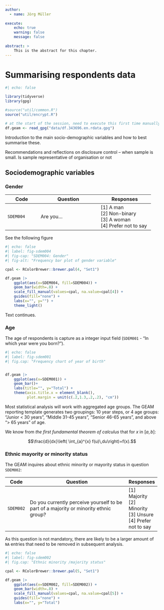 ```yaml
---
author:
  - name: Jörg Müller
  
execute: 
    echo: true
    warning: false
    message: false
    
abstract: >
    This is the abstract for this chapter. 
---
```


# Summarising respondents data

```r
#| echo: false

library(tidyverse)
library(gpg)

#source("util/common.R")
source("util/encrypt.R")

# at the start of the session, need to execute this first time manually to get password callback
df.geam <- read_gpg("data/df.343696.en.rdata.gpg")

```

Introduction to the main socio-demographic variables and how to best summarise these.

Recommendations and reflections on disclosure control – when sample is small. Is sample representative of organisation or not

## Sociodemographic variables

### Gender

+----------------+-----------------------------+-------------------------+
| Code           | Question                    | Responses               |
+================+=============================+=========================+
| `SDEM004`      | Are you...                  | \[1\] A man\            |
|                |                             | \[2\] Non-binary\       |
|                |                             | \[3\] A woman\          |
|                |                             | \[4\] Prefer not to say |
+----------------+-----------------------------+-------------------------+

See the following figure

```r
#| echo: false
#| label: fig-sdem004
#| fig-cap: "SDEM004: Gender"
#| fig-alt: "Frequency bar plot of gender variable"

cpal <- RColorBrewer::brewer.pal(4, "Set1")

df.geam |> 
    ggplot(aes(x=SDEM004, fill=SDEM004)) + 
    geom_bar(width=.8) + 
    scale_fill_manual(values=cpal, na.value=cpal[4]) +
    guides(fill="none") +
    labs(x="", y="") +
    theme_light()

```

Text continues.

### Age

The age of respondents is capture as a integer input field (`SDEM001` - "In which year were you born?").

```r
#| echo: false
#| label: fig-sdem001
#| fig.cap: "Frequency chart of year of birth"


df.geam |>  
    ggplot(aes(x=SDEM001)) + 
    geom_bar()+ 
    labs(title="", y="Total") +
    theme(axis.title.x = element_blank(), 
          plot.margin = unit(c(.2,1.3,.2,.2), "cm"))
```

Most statistical analysis will work with aggregated age groups. The GEAM reporting template generates two groupings: 10 year steps, or 4 age groups: "Junior \< 30 years", "Middle 31-45 years", "Senior 46-65 years", and above "\> 65 years" of age.

::: column-margin
We know from *the first fundamental theorem of calculus* that for $x$ in $[a, b]$:

$$\frac{d}{dx}\left( \int_{a}^{x} f(u)\,du\right)=f(x).$$
:::

### Ethnic mayority or minority status

The GEAM inquires about ethnic minority or mayority status in question `SDEM002`:

+------------+---------------------------------------------------------------------------------------+-------------------------+
| Code       | Question                                                                              | Responses               |
+============+=======================================================================================+=========================+
| `SDEM002`  | Do you currently perceive yourself to be part of a majority or minority ethnic group? | \[1\] Majority\         |
|            |                                                                                       | \[2\] Minority\         |
|            |                                                                                       | \[3\] Unsure\           |
|            |                                                                                       | \[4\] Prefer not to say |
+------------+---------------------------------------------------------------------------------------+-------------------------+

As this question is not mandatory, there are likely to be a larger amount of `NA` entries that need to be removed in subsequent analysis.

```r
#| echo: false
#| label: fig-sdem002
#| fig.cap: "Ethnic minority /majority status"

cpal <- RColorBrewer::brewer.pal(5, "Set1")

df.geam |> 
    ggplot(aes(x=SDEM002, fill=SDEM002)) + 
    geom_bar(width=.8) + 
    scale_fill_manual(values=cpal, na.value=cpal[5]) +
    guides(fill="none") +
    labs(x="", y="Total")

```
